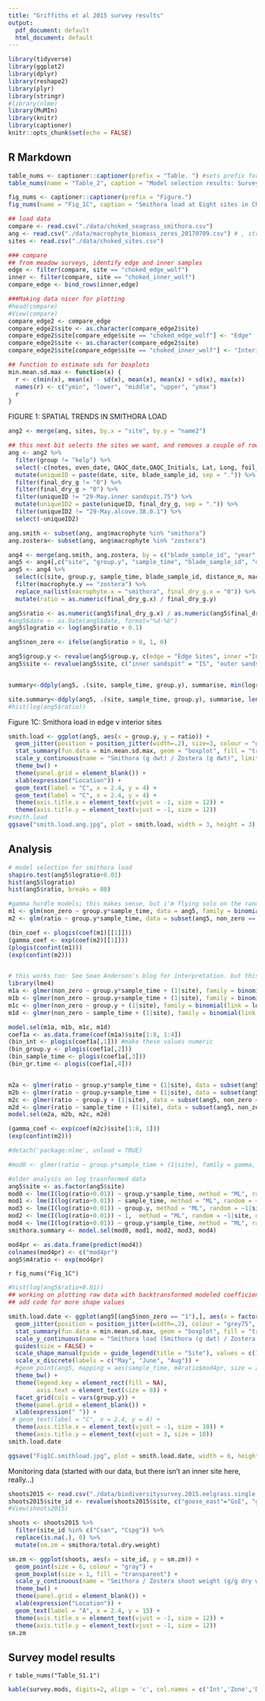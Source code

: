 ```yaml
---
title: "Griffiths et al 2015 survey results"
output:
  pdf_document: default
  html_document: default
---
```


```r
library(tidyverse)
library(ggplot2)
library(dplyr)
library(reshape2)
library(plyr)
library(stringr)
#library(nlme)
library(MuMIn)
library(knitr)
library(captioner)
knitr::opts_chunk$set(echo = FALSE)
```

## R Markdown

```r
table_nums <- captioner::captioner(prefix = "Table. ") #sets prefix for all tables
table_nums(name = "Table_2", caption = "Model selection results: Survey.", display = FALSE)

fig_nums <- captioner::captioner(prefix = "Figure.")
fig_nums(name = "Fig_1C", caption = "Smithora load at Eight sites in Choked Pass", display = FALSE)
```

```r
## load data
compare <- read.csv("./data/choked_seagrass_smithora.csv")
ang <- read.csv("./data/macrophyte_biomass_zeros_20170709.csv") # , stringsAsFactors=F
sites <- read.csv("./data/choked_sites.csv")
```

```r
### compare
## from meadow surveys, identify edge and inner samples
edge <- filter(compare, site == "choked_edge_wolf")
inner <- filter(compare, site == "choked_inner_wolf")
compare_edge <- bind_rows(inner,edge)

###Making data nicer for plotting
#head(compare)
#View(compare)
compare_edge2 <- compare_edge
compare_edge2$site <- as.character(compare_edge2$site)
compare_edge2$site[compare_edge$site == "choked_edge_wolf"] <- "Edge"
compare_edge2$site <- as.character(compare_edge2$site)
compare_edge2$site[compare_edge$site == "choked_inner_wolf"] <- "Interior"

## function to estimate sds for boxplots
min.mean.sd.max <- function(x) {
  r <- c(min(x), mean(x) - sd(x), mean(x), mean(x) + sd(x), max(x))
  names(r) <- c("ymin", "lower", "middle", "upper", "ymax")
  r
}
```

FIGURE 1: SPATIAL TRENDS IN SMITHORA LOAD

```r
ang2 <- merge(ang, sites, by.x = "site", by.y = "name2")

## this next bit selects the sites we want, and removes a couple of rows that appeared to be duplicates, zeros, or unclearly assigned to a shoot. 
ang <- ang2 %>%
  filter(group != "kelp") %>%
  select(-c(notes, oven_date, QAQC_date,QAQC_Initials, Lat, Long, foil_wgt_g, wet_wgt_g, dry_wgt_g)) %>%
  mutate(uniqueID = paste(date, site, blade_sample_id, sep = ".")) %>%
  filter(final_dry_g != "0") %>%
  filter(final_dry_g > "0") %>%
  filter(uniqueID != "29-May.inner sandspit.75") %>%
  mutate(uniqueID2 = paste(uniqueID, final_dry_g, sep = ".")) %>%
  filter(uniqueID2 != "29-May.alcove.38.0.1") %>%
  select(-uniqueID2)

ang.smith <- subset(ang, ang$macrophyte %in% "smithora")
ang.zostera<- subset(ang, ang$macrophyte %in% "zostera")

ang4 <- merge(ang.smith, ang.zostera, by = c("blade_sample_id", "year","sample_time", "site", "distance_m"), all = TRUE)
ang5 <- ang4[,c("site", "group.y", "sample_time", "blade_sample_id", "distance_m", "macrophyte.x","final_dry_g.x", "macrophyte.y", "final_dry_g.y")]
ang5 <- ang4 %>%
  select(c(site, group.y, sample_time, blade_sample_id, distance_m, macrophyte.x,final_dry_g.x, macrophyte.y, final_dry_g.y)) %>%
  filter(macrophyte.y == "zostera") %>%
  replace_na(list(macrophyte.x = "smithora", final_dry_g.x = "0")) %>%
  mutate(ratio = as.numeric(final_dry_g.x) / final_dry_g.y)

ang5$ratio <- as.numeric(ang5$final_dry_g.x) / as.numeric(ang5$final_dry_g.y)
#ang5$date <- as.Date(ang5$date, format="%d-%b")
ang5$logratio <- log(ang5$ratio + 0.1)

ang5$non_zero <- ifelse(ang5$ratio > 0, 1, 0)

ang5$group.y <- revalue(ang5$group.y, c(edge = "Edge Sites", inner ="Interior Sites"))
ang5$site <- revalue(ang5$site, c("inner sandspit" = "IS", "outer sandspit" = "OS","inner tristan" = "IT", "inner ang" = "IA", "wolf" = "WF", "inner derek" = "ID", "alcove" = "AL", "inner carolyn" = "IC"))


summary<-ddply(ang5, .(site, sample_time, group.y), summarise, min(logratio))

site.summary<-ddply(ang5, .(site, sample_time, group.y), summarise, length(distance_m))
#hist(log(ang5$ratio))
```

Figure 1C: Smithora load in edge v interior sites  
```r
smith.load <- ggplot(ang5, aes(x = group.y, y = ratio)) + 
  geom_jitter(position = position_jitter(width=.2), size=3, colour = "gray60") +
  stat_summary(fun.data = min.mean.sd.max, geom = "boxplot", fill = "transparent") + 
  scale_y_continuous(name = "Smithora (g dwt) / Zostera (g dwt)", limits = c(-0.15, 4), breaks = c(0,1,2,3,4), labels = c(0,1,2,3,4)) + 
  theme_bw() + 
  theme(panel.grid = element_blank()) + 
  xlab(expression("Location")) + 
  geom_text(label = "C", x = 2.4, y = 4) +
  geom_text(label = "C", x = 2.4, y = 4) +
  theme(axis.title.x = element_text(vjust = -1, size = 12)) + 
  theme(axis.title.y = element_text(vjust = -1, size = 12))
#smith.load
ggsave("smith.load.ang.jpg", plot = smith.load, width = 3, height = 3)
```

## Analysis

```r
# model selection for smithora load
shapiro.test(ang5$logratio+0.01)
hist(ang5$logratio)
hist(ang5$ratio, breaks = 80)

#gamma hurdle models; this makes sense, but i'm flying solo on the random effects part.
m1 <- glm(non_zero ~ group.y*sample_time, data = ang5, family = binomial(link = logit))
m2 <- glm(ratio ~ group.y*sample_time, data = subset(ang5, non_zero == 1), family =Gamma(link = log))

(bin_coef <- plogis(coef(m1)[[1]]))
(gamma_coef <- exp(coef(m2)[[1]]))
(plogis(confint(m1)))
(exp(confint(m2)))


# this works too: See Sean Anderson's blog for interpretation. but this is i think the right way to go with the analyses; and will just take a bit more to plot the right estimates back on the figure but i'm close. 
library(lme4)
m1a <- glmer(non_zero ~ group.y*sample_time + (1|site), family = binomial(link = logit), verbose = 1, data = ang5)
m1b <- glmer(non_zero ~ group.y+sample_time + (1|site), family = binomial(link = logit), verbose = 1, data = ang5)
m1c <- glmer(non_zero ~ group.y + (1|site), family = binomial(link = logit), verbose = 1, data = ang5)
m1d <- glmer(non_zero ~ sample_time + (1|site), family = binomial(link = logit), verbose = 1, data = ang5)

model.sel(m1a, m1b, m1c, m1d)
coef1a <- as.data.frame(coef(m1a)$site[1:8, 1:4])
(bin_int <- plogis(coef1a[,1])) #make these values numeric
(bin_group.y <- plogis(coef1a[,2]))
(bin_sample_time <- plogis(coef1a[,3]))
(bin_gr.time <- plogis(coef1a[,4]))


m2a <- glmer(ratio ~ group.y*sample_time + (1|site), data = subset(ang5, non_zero == 1), family =Gamma(link = log))
m2b <- glmer(ratio ~ group.y+sample_time + (1|site), data = subset(ang5, non_zero == 1), family =Gamma(link = log))
m2c <- glmer(ratio ~ group.y + (1|site), data = subset(ang5, non_zero == 1), family =Gamma(link = log))
m2d <- glmer(ratio ~ sample_time + (1|site), data = subset(ang5, non_zero == 1), family =Gamma(link = log))
model.sel(m2a, m2b, m2c, m2d)

(gamma_coef <- exp(coef(m2c)$site[1:8, 1]))
(exp(confint(m2)))

#detach('package:nlme', unload = TRUE)

#mod0 <- glmer(ratio ~ group.y*sample_time + (1|site), family = gamma, REML = FALSE, verbose = 1, data = ang5)
```

```r
#older analysis on log trasnformed data
ang5$site <- as.factor(ang5$site)
mod0 <- lme(I(log(ratio+0.01)) ~ group.y*sample_time, method = "ML", random = ~1|site, data = ang5)
mod1 <- lme(I(log(ratio+0.01)) ~ sample_time, method = "ML", random = ~1|site, data = ang5)
mod3 <- lme(I(log(ratio+0.01)) ~ group.y, method = "ML", random = ~1|site, data = ang5)
mod2 <- lme(I(log(ratio+0.01)) ~ 1,  method = "ML", random = ~1|site, data = ang5)
mod4 <- lme(I(log(ratio+0.01)) ~ group.y*sample_time, method = "ML", random = ~1 + sample_time|site, data = ang5)
smithora.summary <- model.sel(mod0, mod1, mod2, mod3, mod4)

mod4pr <- as.data.frame(predict(mod4))
colnames(mod4pr) <- c("mod4pr")
ang5$m4ratio <- exp(mod4pr)

```

`r fig_nums("Fig_1C")`

```r
#hist(log(ang5$ratio+0.01))
## working on plotting raw data with backtransformed modeled coefficients for site, connecting lines by time.
## add code for more shape values

smith.load.date <- ggplot(ang5[(ang5$non_zero == "1"),], aes(x = factor(sample_time), y = ratio, group_by(group.y), shape = site)) + 
  geom_jitter(position = position_jitter(width=.2), colour = "grey75", size=2) +
  stat_summary(fun.data = min.mean.sd.max, geom = "boxplot", fill = "transparent") + 
  scale_y_continuous(name = "Smithora load (Smithora (g dwt) / Zostera (g dwt))", limits = c(0, 4), breaks = c(0,1,2,3,4), labels = c(0,1,2,3,4)) + 
  guides(size = FALSE) +
  scale_shape_manual(guide = guide_legend(title = "Site"), values = c(1,2,22,23,8,15,16,17)) +
  scale_x_discrete(labels = c("May", "June", "Aug")) +
  #geom_point(ang5, mapping = aes(sample_time, m4ratio$mod4pr, size = 2)) +
  theme_bw() + 
  theme(legend.key = element_rect(fill = NA), 
        axis.text = element_text(size = 8)) +
  facet_grid(cols = vars(group.y)) +
  theme(panel.grid = element_blank()) + 
  xlab(expression(" ")) + 
 # geom_text(label = "C", x = 2.4, y = 4) +
  theme(axis.title.x = element_text(vjust = -1, size = 10)) + 
  theme(axis.title.y = element_text(vjust = 3, size = 10))
smith.load.date

ggsave("Fig1C.smithload.jpg", plot = smith.load.date, width = 6, height = 3)
```



Monitoring data
(started with our data, but there isn't an inner site here, really...)

```r
shoots2015 <- read.csv("./data/biodiversitysurvey.2015.eelgrass.single.shoots.monitoring.csv")
shoots2015$site_id <- revalue(shoots2015$site, c("goose_east"="GsE", "goose_west"="GsW", "mcmullins_north" = "MMn", "mcmullins_south" = "MMs", "triquet_south" = "TqS", "triquet_north"= "TqN", "choked_south_pigu" = "Cspg", "choked_sandspit" = "Csan"))
#View(shoots2015)

shoots <- shoots2015 %>%
  filter(site_id %in% c("Csan", "Cspg")) %>%
  replace(is.na(.), 0) %>%
  mutate(sm.zm = smithora/total.dry.weight)

sm.zm <- ggplot(shoots, aes(x = site_id, y = sm.zm)) + 
  geom_point(size = 6, colour = "gray") +
  geom_boxplot(size = 1, fill = "transparent") + 
  scale_y_continuous(name = "Smithora / Zostera shoot weight (g/g dry wt)", limits = c(0, 2)) +
  theme_bw() + 
  theme(panel.grid = element_blank()) + 
  xlab(expression("Location")) + 
  geom_text(label = "A", x = 2.4, y = 15) +
  theme(axis.title.x = element_text(vjust = -1, size = 12)) + 
  theme(axis.title.y = element_text(vjust = -1, size = 12))
sm.zm
```

## Survey model results
`r table_nums("Table_S1.1")`

```r
kable(survey.mods, digits=2, align = 'c', col.names = c('Int','Zone','Date','Zone*Date', 'df', 'logLik','AICc','d','w'))
```


